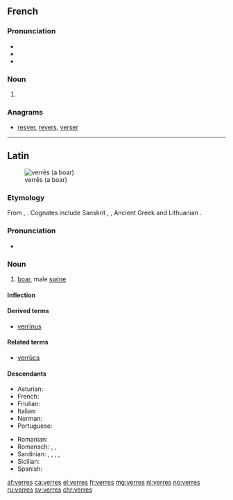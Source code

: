 ==French==

===Pronunciation===
* {{IPA|/vɛʁ/|lang=fr}}
* {{homophones|vair|vairs|verre|vers|vert|verts|lang=fr}}
* {{rhymes|ɛʁ|lang=fr}}

===Noun===
{{head|fr|noun plural form|g=m}}

# {{plural of|verre|lang=fr}}

===Anagrams===
* [[resver#French|resver]], [[revers#French|revers]], [[verser#French|verser]]

----

==Latin==
[[Image:Sus scrofa in Belgium Luc Viatour.JPG|thumb|verrēs (a boar)]]

===Etymology===
From {{etyl|ine-pro|la}} {{m|ine-pro|*wers-}}, {{m|ine-pro|*wr̥s-||male}}. Cognates include Sanskrit {{m|sa|sc=Deva|वृषन्|tr=vṛ́ṣan}}, {{m|sa|sc=Deva|वृष|tr=vṛṣa}}, Ancient Greek {{m|grc|ἄρσην}} and Lithuanian {{m|lt|ver̃šis}}.

===Pronunciation===
* {{a|Classical}} {{IPA|/ˈwer.reːs/|lang=la}}

===Noun===
{{la-noun|verrēs||verris|m|third}}

# [[boar]], male [[swine]]

====Inflection====
{{la-decl-3rd-I|verrēs|verr}}

====Derived terms====
* [[verrinus|verrīnus]]

====Related terms====
* [[verruca|verrūca]]

====Descendants====
{{top2}}
* Asturian: {{l|ast|bracu}}
* French: {{l|fr|verrat}}
* Friulian: {{l|fur|viru}}
* Italian: {{l|it|verro}}
* Norman: {{l|nrf|véthot}}
* Portuguese: {{l|pt|varrão}}
{{mid2}}
* Romanian: {{l|ro|vier}}
* Romansch: {{l|rm|ver}}, {{l|rm|verr}}, {{l|rm|vier}}
* Sardinian: {{l|sc|berre}}, {{l|sc|berri}}, {{l|sc|erri}}, {{l|sc|erre}}, {{l|sc|verre}}
* Sicilian: {{l|scn|verru}}
* Spanish: {{l|es|verraco}}
{{bottom}}

[[af:verres]]
[[ca:verres]]
[[el:verres]]
[[fr:verres]]
[[mg:verres]]
[[nl:verres]]
[[no:verres]]
[[ru:verres]]
[[sv:verres]]
[[chr:verres]]
